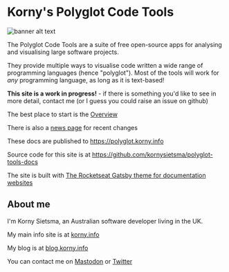 # Korny's Polyglot Code Tools

![banner alt text](banner.png)

The Polyglot Code Tools are a suite of free open-source apps for analysing and visualising large software projects.

They provide multiple ways to visualise code written a wide range of programming languages (hence "polyglot").  Most of the tools will work for _any_ programming language, as long as it is text-based!

**This site is a work in progress!** - if there is something you'd like to see in more detail, contact me (or I guess you could raise an issue on github)

The best place to start is the [Overview](/overview)

There is also a [news page](/news) for recent changes

These docs are published to <https://polyglot.korny.info>

Source code for this site is at <https://github.com/kornysietsma/polyglot-tools-docs>

The site is built with [The Rocketseat Gatsby theme for documentation websites](https://rocketdocs.netlify.app/)

## About me

I'm Korny Sietsma, an Australian software developer living in the UK.

My main info site is at <a href="https://korny.info">korny.info</a>

My blog is at <a href="https://blog.korny.info">blog.korny.info</a>

You can contact me on <a rel="me" href="https://mastodon.social/@korny">Mastodon</a> or <a href="https://twitter.com/kornys">Twitter</a>
